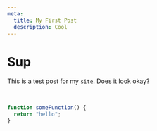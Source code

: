 ```yaml
---
meta:
  title: My First Post
  description: Cool
---
```


# Sup

This is a test post for my `site`. Does it look okay?

<br />

```js
function someFunction() {
  return "hello";
}
```
